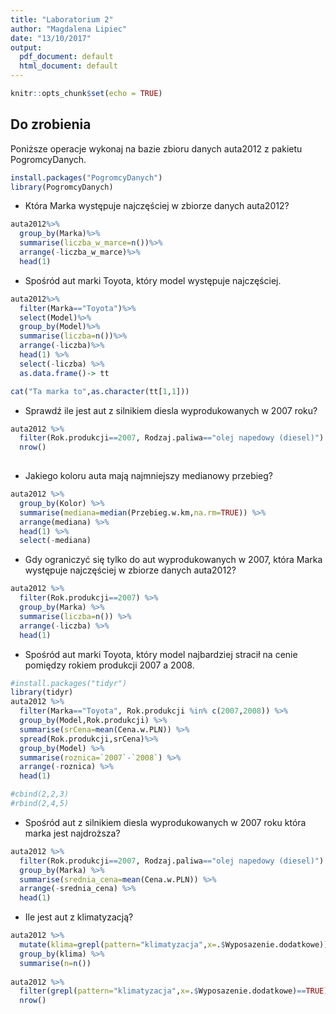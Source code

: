 ---
title: "Laboratorium 2"
author: "Magdalena Lipiec"
date: "13/10/2017"
output:
  pdf_document: default
  html_document: default
---

```{r setup, include=FALSE}
knitr::opts_chunk$set(echo = TRUE)
```

## Do zrobienia

Poniższe operacje wykonaj na bazie zbioru danych auta2012 z pakietu PogromcyDanych.
```{r eval=FALSE}
install.packages("PogromcyDanych")
library(PogromcyDanych)

```

* Która Marka występuje najczęściej w zbiorze danych auta2012?
```{r}
auta2012%>%
  group_by(Marka)%>%
  summarise(liczba_w_marce=n())%>%
  arrange(-liczba_w_marce)%>%
  head(1)
```


* Spośród aut marki Toyota, który model występuje najczęściej.
```{r}
auta2012%>%
  filter(Marka=="Toyota")%>%
  select(Model)%>%
  group_by(Model)%>%
  summarise(liczba=n())%>%
  arrange(-liczba)%>%
  head(1) %>%
  select(-liczba) %>%
  as.data.frame()-> tt

cat("Ta marka to",as.character(tt[1,1]))
```

* Sprawdź ile jest aut z silnikiem diesla wyprodukowanych w 2007 roku?
```{r}
auta2012 %>%
  filter(Rok.produkcji==2007, Rodzaj.paliwa=="olej napedowy (diesel)") %>%
  nrow()
  
```

* Jakiego koloru auta mają najmniejszy medianowy przebieg?
```{r}
auta2012 %>%
  group_by(Kolor) %>%
  summarise(mediana=median(Przebieg.w.km,na.rm=TRUE)) %>%
  arrange(mediana) %>%
  head(1) %>%
  select(-mediana)
```

* Gdy ograniczyć się tylko do aut wyprodukowanych w 2007, która Marka występuje najczęściej w zbiorze danych auta2012?
```{r}
auta2012 %>%
  filter(Rok.produkcji==2007) %>%
  group_by(Marka) %>%
  summarise(liczba=n()) %>%
  arrange(-liczba) %>%
  head(1)
```

* Spośród aut marki Toyota, który model najbardziej stracił na cenie pomiędzy rokiem produkcji 2007 a 2008.
```{r}
#install.packages("tidyr")
library(tidyr)
auta2012 %>%
  filter(Marka=="Toyota", Rok.produkcji %in% c(2007,2008)) %>%
  group_by(Model,Rok.produkcji) %>%
  summarise(srCena=mean(Cena.w.PLN)) %>%
  spread(Rok.produkcji,srCena)%>%
  group_by(Model) %>%
  summarise(roznica=`2007`-`2008`) %>%
  arrange(-roznica) %>%
  head(1)

#cbind(2,2,3)
#rbind(2,4,5)
```

* Spośród aut z silnikiem diesla wyprodukowanych w 2007 roku która marka jest najdroższa?
```{r}
auta2012 %>%
  filter(Rok.produkcji==2007, Rodzaj.paliwa=="olej napedowy (diesel)") %>%
  group_by(Marka) %>%
  summarise(srednia_cena=mean(Cena.w.PLN)) %>%
  arrange(-srednia_cena) %>%
  head(1)

```

* Ile jest aut z klimatyzacją?
```{r}
auta2012 %>%
  mutate(klima=grepl(pattern="klimatyzacja",x=.$Wyposazenie.dodatkowe)) %>%
  group_by(klima) %>%
  summarise(n=n())
  
auta2012 %>%
  filter(grepl(pattern="klimatyzacja",x=.$Wyposazenie.dodatkowe)==TRUE) %>%
  nrow()
```

